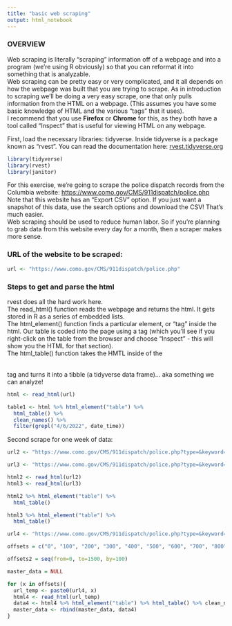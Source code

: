 ```yaml
---
title: "basic web scraping"
output: html_notebook
---
```


### OVERVIEW

Web scraping is literally "scraping" information off of a webpage and into a program (we're using R obviously) so that you can reformat it into something that is analyzable.   
Web scraping can be pretty easy or very complicated, and it all depends on how the webpage was built that you are trying to scrape. As in introduction to scraping we'll be doing a very easy scrape, one that only pulls information from the HTML on a webpage. 
(This assumes you have some basic knowledge of HTML and the various "tags" that it uses).   
I recommend that you use **Firefox** or **Chrome** for this, as they both have a tool called "Inspect" that is useful for viewing HTML on any webpage.

First, load the necessary libraries: tidyverse. 
Inside tidyverse is a package known as "rvest". You can read the documentation here: [rvest.tidyverse.org](https://rvest.tidyverse.org/)  

```r
library(tidyverse)
library(rvest)
library(janitor)
```

For this exercise, we're going to scrape the police dispatch records from the Columbia website: 
[https://www.como.gov/CMS/911dispatch/police.php](https://www.como.gov/CMS/911dispatch/police.php)  
Note that this website has an "Export CSV" option. If you just want a snapshot of this data, use the search options and download the CSV! That's much easier.   
Web scraping should be used to reduce human labor. So if you're planning to grab data from this website every day for a month, then a scraper makes more sense.  

### URL of the website to be scraped:   
```r
url <- "https://www.como.gov/CMS/911dispatch/police.php"
```

### Steps to get and parse the html  
rvest does all the hard work here.  
The read_html() function reads the webpage and returns the html. It gets stored in R as a series of embedded lists.  
The html_element() function finds a particular element, or "tag" inside the html. Our table is coded into the page using a <table> tag (which you'll see if you right-click on the table from the browser and choose "Inspect" - this will show you the HTML for that section).  
The html_table() function takes the HMTL inside of the <table> tag and turns it into a tibble (a tidyverse data frame)... aka something we can analyze!

```r
html <- read_html(url)

table1 <- html %>% html_element("table") %>%
  html_table() %>%
  clean_names() %>%
  filter(grepl("4/6/2022", date_time))

```


Second scrape for one week of data: 
```r
url2 <- "https://www.como.gov/CMS/911dispatch/police.php?type=&keyword=&Start_Date=2022-03-30&End_Date=2022-04-05&Submit=Filter"

url3 <- "https://www.como.gov/CMS/911dispatch/police.php?type=&keyword=&Start_Date=2022-03-30&End_Date=2022-04-05&Submit=Filter&offset=100"

html2 <- read_html(url2)
html3 <- read_html(url3)

html2 %>% html_element("table") %>%
  html_table()

html3 %>% html_element("table") %>%
  html_table()
```


```r
url4 <- "https://www.como.gov/CMS/911dispatch/police.php?type=&keyword=&Start_Date=2022-03-30&End_Date=2022-04-05&Submit=Filter&offset="

offsets = c("0", "100", "200", "300", "400", "500", "600", "700", "800", "900", "1000", "1100", "1200", "1300", "1400", "1500")

offsets2 = seq(from=0, to=1500, by=100)

master_data = NULL

for (x in offsets){
  url_temp <- paste0(url4, x)
  html4 <- read_html(url_temp)
  data4 <- html4 %>% html_element("table") %>% html_table() %>% clean_names
  master_data <- rbind(master_data, data4)
}


```

